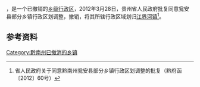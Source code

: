 '''{{PAGENAMEBASE}}'''，是{{PRC admin/fullname|52/27/25}}一个已撤销的[[乡级行政区|乡级行政区]]，2012年3月28日，贵州省人民政府批复同意瓮安县部分乡镇行政区划调整，撤销{{PAGENAMEBASE}}，将其所辖行政区域划归[[江界河镇|江界河镇]]<ref>省人民政府关于同意黔南州瓮安县部分乡镇行政区划调整的批复（黔府函〔2012〕60号）</ref>。

== 参考资料 ==

{{reflist}}

{{行政区划小作品}}

[[Category:黔南州已撤消的乡镇|Category:黔南州已撤消的乡镇]]